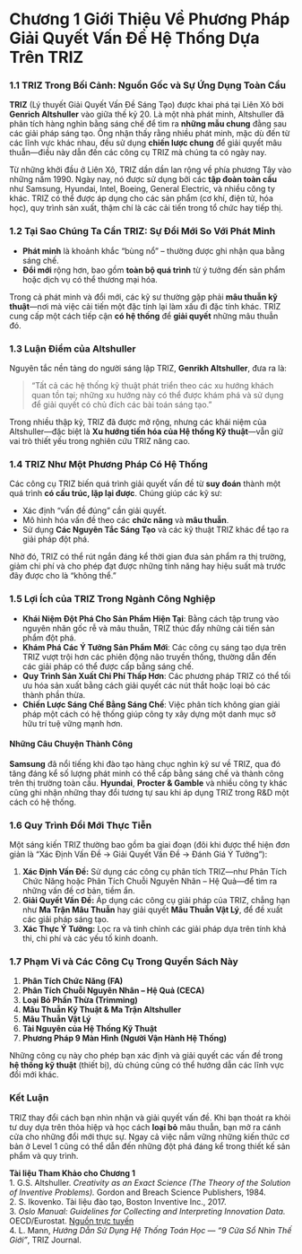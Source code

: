 # **Chương 1**  Giới Thiệu Về Phương Pháp Giải Quyết Vấn Đề Hệ Thống Dựa Trên TRIZ

### 1.1 TRIZ Trong Bối Cảnh: Nguồn Gốc và Sự Ứng Dụng Toàn Cầu

**TRIZ** (Lý thuyết Giải Quyết Vấn Đề Sáng Tạo) được khai phá tại Liên Xô bởi **Genrich Altshuller** vào giữa thế kỷ 20. Là một nhà phát minh, Altshuller đã phân tích hàng nghìn bằng sáng chế để tìm ra **những mẫu chung** đằng sau các giải pháp sáng tạo. Ông nhận thấy rằng nhiều phát minh, mặc dù đến từ các lĩnh vực khác nhau, đều sử dụng **chiến lược chung** để giải quyết mâu thuẫn—điều này dẫn đến các công cụ TRIZ mà chúng ta có ngày nay.

Từ những khởi đầu ở Liên Xô, TRIZ dần dần lan rộng về phía phương Tây vào những năm 1990. Ngày nay, nó được sử dụng bởi các **tập đoàn toàn cầu** như Samsung, Hyundai, Intel, Boeing, General Electric, và nhiều công ty khác. TRIZ có thể được áp dụng cho các sản phẩm (cơ khí, điện tử, hóa học), quy trình sản xuất, thậm chí là các cải tiến trong tổ chức hay tiếp thị.

### 1.2 Tại Sao Chúng Ta Cần TRIZ: Sự Đổi Mới So Với Phát Minh

- **Phát minh** là khoảnh khắc “bùng nổ” – thường được ghi nhận qua bằng sáng chế.  
- **Đổi mới** rộng hơn, bao gồm **toàn bộ quá trình** từ ý tưởng đến sản phẩm hoặc dịch vụ có thể thương mại hóa.  

Trong cả phát minh và đổi mới, các kỹ sư thường gặp phải **mâu thuẫn kỹ thuật**—nơi mà việc cải tiến một đặc tính lại làm xấu đi đặc tính khác. TRIZ cung cấp một cách tiếp cận **có hệ thống** để **giải quyết** những mâu thuẫn đó.

### 1.3 Luận Điểm của Altshuller

Nguyên tắc nền tảng do người sáng lập TRIZ, **Genrikh Altshuller**, đưa ra là:

> “Tất cả các hệ thống kỹ thuật phát triển theo các xu hướng khách quan tồn tại; những xu hướng này có thể được khám phá và sử dụng để giải quyết có chủ đích các bài toán sáng tạo.”

Trong nhiều thập kỷ, TRIZ đã được mở rộng, nhưng các khái niệm của Altshuller—đặc biệt là **Xu hướng tiến hóa của Hệ thống Kỹ thuật**—vẫn giữ vai trò thiết yếu trong nghiên cứu TRIZ nâng cao.

### 1.4 TRIZ Như Một Phương Pháp Có Hệ Thống

Các công cụ TRIZ biến quá trình giải quyết vấn đề từ **suy đoán** thành một quá trình **có cấu trúc, lặp lại được**. Chúng giúp các kỹ sư:

- Xác định “vấn đề đúng” cần giải quyết.  
- Mô hình hóa vấn đề theo các **chức năng** và **mâu thuẫn**.  
- Sử dụng **Các Nguyên Tắc Sáng Tạo** và các kỹ thuật TRIZ khác để tạo ra giải pháp đột phá.  

Nhờ đó, TRIZ có thể rút ngắn đáng kể thời gian đưa sản phẩm ra thị trường, giảm chi phí và cho phép đạt được những tính năng hay hiệu suất mà trước đây được cho là “không thể.”

### 1.5 Lợi Ích của TRIZ Trong Ngành Công Nghiệp

- **Khái Niệm Đột Phá Cho Sản Phẩm Hiện Tại**: Bằng cách tập trung vào nguyên nhân gốc rễ và mâu thuẫn, TRIZ thúc đẩy những cải tiến sản phẩm đột phá.  
- **Khám Phá Các Ý Tưởng Sản Phẩm Mới**: Các công cụ sáng tạo dựa trên TRIZ vượt trội hơn các phiên động não truyền thống, thường dẫn đến các giải pháp có thể được cấp bằng sáng chế.  
- **Quy Trình Sản Xuất Chi Phí Thấp Hơn**: Các phương pháp TRIZ có thể tối ưu hóa sản xuất bằng cách giải quyết các nút thắt hoặc loại bỏ các thành phần thừa.  
- **Chiến Lược Sáng Chế Bằng Sáng Chế**: Việc phân tích không gian giải pháp một cách có hệ thống giúp công ty xây dựng một danh mục sở hữu trí tuệ vững mạnh hơn.

#### Những Câu Chuyện Thành Công

**Samsung** đã nổi tiếng khi đào tạo hàng chục nghìn kỹ sư về TRIZ, qua đó tăng đáng kể số lượng phát minh có thể cấp bằng sáng chế và thành công trên thị trường toàn cầu. **Hyundai**, **Procter & Gamble** và nhiều công ty khác cũng ghi nhận những thay đổi tương tự sau khi áp dụng TRIZ trong R&D một cách có hệ thống.

### 1.6 Quy Trình Đổi Mới Thực Tiễn

Một sáng kiến TRIZ thường bao gồm ba giai đoạn (đôi khi được thể hiện đơn giản là “Xác Định Vấn Đề → Giải Quyết Vấn Đề → Đánh Giá Ý Tưởng”):

1. **Xác Định Vấn Đề:** Sử dụng các công cụ phân tích TRIZ—như Phân Tích Chức Năng hoặc Phân Tích Chuỗi Nguyên Nhân – Hệ Quả—để tìm ra những vấn đề cơ bản, tiềm ẩn.  
2. **Giải Quyết Vấn Đề:** Áp dụng các công cụ giải pháp của TRIZ, chẳng hạn như **Ma Trận Mâu Thuẫn** hay giải quyết **Mâu Thuẫn Vật Lý**, để đề xuất các giải pháp sáng tạo.  
3. **Xác Thực Ý Tưởng:** Lọc ra và tinh chỉnh các giải pháp dựa trên tính khả thi, chi phí và các yếu tố kinh doanh.

### 1.7 Phạm Vi và Các Công Cụ Trong Quyển Sách Này

1. **Phân Tích Chức Năng (FA)**  
2. **Phân Tích Chuỗi Nguyên Nhân – Hệ Quả (CECA)**  
3. **Loại Bỏ Phần Thừa (Trimming)**  
4. **Mâu Thuẫn Kỹ Thuật & Ma Trận Altshuller**  
5. **Mâu Thuẫn Vật Lý**  
6. **Tài Nguyên của Hệ Thống Kỹ Thuật**  
7. **Phương Pháp 9 Màn Hình (Người Vận Hành Hệ Thống)**

Những công cụ này cho phép bạn xác định và giải quyết các vấn đề trong **hệ thống kỹ thuật** (thiết bị), dù chúng cũng có thể hướng dẫn các lĩnh vực đổi mới khác.



### Kết Luận

TRIZ thay đổi cách bạn nhìn nhận và giải quyết vấn đề. Khi bạn thoát ra khỏi tư duy dựa trên thỏa hiệp và học cách **loại bỏ** mâu thuẫn, bạn mở ra cánh cửa cho những đổi mới thực sự. Ngay cả việc nắm vững những kiến thức cơ bản ở Level 1 cũng có thể dẫn đến những đột phá đáng kể trong thiết kế sản phẩm và quy trình.

**Tài liệu Tham Khảo cho Chương 1**  
1. G.S. Altshuller. *Creativity as an Exact Science (The Theory of the Solution of Inventive Problems).* Gordon and Breach Science Publishers, 1984.  
2. S. Ikovenko. Tài liệu đào tạo, Boston Inventive Inc., 2017.  
3. *Oslo Manual: Guidelines for Collecting and Interpreting Innovation Data.* OECD/Eurostat. [Nguồn trực tuyến](https://www.oecd-ilibrary.org/science-and-technology/oslo-manual_9789264013100-en.htm)  
4. L. Mann, *Hướng Dẫn Sử Dụng Hệ Thống Toán Học — “9 Cửa Sổ Nhìn Thế Giới”*, TRIZ Journal.


